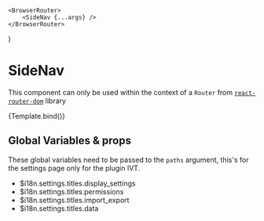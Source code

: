 
<Meta title="lib/components/SideNav" component={SideNav} />

	<BrowserRouter>
		<SideNav {...args} />
	</BrowserRouter>
)

# SideNav

This component can only be used within the context of a `Router` from [`react-router-dom`](https://www.npmjs.com/package/react-router-dom) library

<Canvas>
	<Story name="default">{Template.bind()}</Story>
</Canvas>

<ArgsTable story="default" />

## Global Variables & props

These global variables need to be passed to the `paths` argument, this's for the settings page only for the plugin IVT.

-   $i18n.settings.titles.display_settings
-   $i18n.settings.titles.permissions
-   $i18n.settings.titles.import_export
-   $i18n.settings.titles.data
